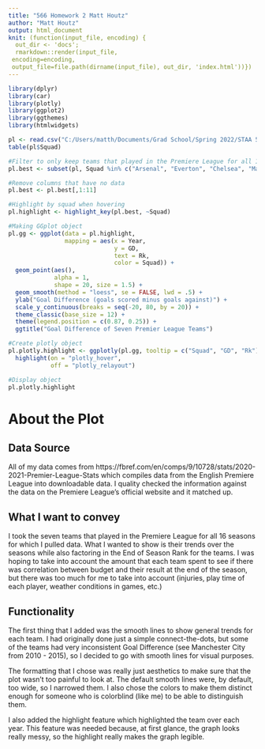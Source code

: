 ```yaml
---
title: "566 Homework 2 Matt Houtz"
author: "Matt Houtz"
output: html_document
knit: (function(input_file, encoding) {
  out_dir <- 'docs';
  rmarkdown::render(input_file,
 encoding=encoding,
 output_file=file.path(dirname(input_file), out_dir, 'index.html'))})
---
```


```r
library(dplyr)
library(car)
library(plotly)
library(ggplot2)
library(ggthemes)
library(htmlwidgets)
```


```r
pl <- read.csv("C:/Users/matth/Documents/Grad School/Spring 2022/STAA 566/Data/pl_table_05_20.csv")
table(pl$Squad)

#Filter to only keep teams that played in the Premiere League for all 16 seasons
pl.best <- subset(pl, Squad %in% c("Arsenal", "Everton", "Chelsea", "Manchester City", "Liverpool", "Manchester Utd", "Tottenham"))

#Remove columns that have no data
pl.best <- pl.best[,1:11]

#Highlight by squad when hovering
pl.highlight <- highlight_key(pl.best, ~Squad)

#Making GGplot object
pl.gg <- ggplot(data = pl.highlight,
                mapping = aes(x = Year,
                              y = GD,
                              text = Rk,
                              color = Squad)) + 
  geom_point(aes(),
             alpha = 1,
             shape = 20, size = 1.5) +
  geom_smooth(method = "loess", se = FALSE, lwd = .5) +
  ylab("Goal Difference (goals scored minus goals against)") +
  scale_y_continuous(breaks = seq(-20, 80, by = 20)) + 
  theme_classic(base_size = 12) +
  theme(legend.position = c(0.87, 0.25)) + 
  ggtitle("Goal Difference of Seven Premier League Teams")

#Create plotly object
pl.plotly.highlight <- ggplotly(pl.gg, tooltip = c("Squad", "GD", "Rk")) %>%
  highlight(on = "plotly_hover",
            off = "plotly_relayout")

#Display object
pl.plotly.highlight

```

# About the Plot

## Data Source
All of my data comes from https://fbref.com/en/comps/9/10728/stats/2020-2021-Premier-League-Stats which compiles data from the English Premiere League into downloadable data. I quality checked the information against the data on the Premiere League's official website and it matched up.

## What I want to convey
I took the seven teams that played in the Premiere League for all 16 seasons for which I pulled data. What I wanted to show is their trends over the seasons while also factoring in the End of Season Rank for the teams. I was hoping to take into account the amount that each team spent to see if there was correlation between budget and their result at the end of the season, but there was too much for me to take into account (injuries, play time of each player, weather conditions in games, etc.)

## Functionality
The first thing that I added was the smooth lines to show general trends for each team. I had originally done just a simple connect-the-dots, but some of the teams had very inconsistent Goal Difference (see Manchester City from 2010 - 2015), so I decided to go with smooth lines for visual purposes.

The formatting that I chose was really just aesthetics to make sure that the plot wasn't too painful to look at. The default smooth lines were, by default, too wide, so I narrowed them. I also chose the colors to make them distinct enough for someone who is colorblind (like me) to be able to distinguish them.

I also added the highlight feature which highlighted the team over each year. This feature was needed because, at first glance, the graph looks really messy, so the highlight really makes the graph legible.
